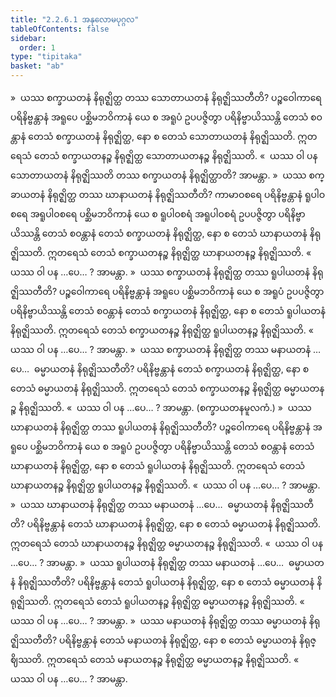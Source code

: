 ```yaml
---
title: "2.2.6.1 အနုလောမပုဂ္ဂလ"
tableOfContents: false
sidebar:
  order: 1
type: "tipitaka"
basket: "ab"
---
```



<DynamicBreadcrumb />

<Division number="184">

<Paragraph number="1485">
»  ယဿ စက္ခာယတနံ နိရုဇ္ဈိတ္ထ တဿ သောတာယတနံ နိရုဇ္ဈိဿတီတိ?
</Paragraph>

<Paragraph number="1486">
ပဉ္စဝေါကာရေ ပရိနိဗ္ဗန္တာနံ အရူပေ ပစ္ဆိမဘဝိကာနံ ယေ စ အရူပံ ဥပပဇ္ဇိတွာ ပရိနိဗ္ဗာယိဿန္တိ တေသံ စဝန္တာနံ တေသံ စက္ခာယတနံ နိရုဇ္ဈိတ္ထ, နော စ တေသံ သောတာယတနံ နိရုဇ္ဈိဿတိ. ဣတရေသံ တေသံ စက္ခာယတနဉ္စ နိရုဇ္ဈိတ္ထ သောတာယတနဉ္စ နိရုဇ္ဈိဿတိ.
</Paragraph>

<Paragraph number="1487">
«  ယဿ ဝါ ပန သောတာယတနံ နိရုဇ္ဈိဿတိ တဿ စက္ခာယတနံ နိရုဇ္ဈိတ္ထာတိ? အာမန္တာ.
</Paragraph>

<Paragraph number="1488">
»  ယဿ စက္ခာယတနံ နိရုဇ္ဈိတ္ထ တဿ ဃာနာယတနံ နိရုဇ္ဈိဿတီတိ?
</Paragraph>

<Paragraph number="1489">
ကာမာဝစရေ ပရိနိဗ္ဗန္တာနံ ရူပါဝစရေ အရူပါဝစရေ ပစ္ဆိမဘဝိကာနံ ယေ စ ရူပါဝစရံ အရူပါဝစရံ ဥပပဇ္ဇိတွာ ပရိနိဗ္ဗာယိဿန္တိ တေသံ စဝန္တာနံ တေသံ စက္ခာယတနံ နိရုဇ္ဈိတ္ထ, နော စ တေသံ ဃာနာယတနံ နိရုဇ္ဈိဿတိ. ဣတရေသံ တေသံ စက္ခာယတနဉ္စ နိရုဇ္ဈိတ္ထ ဃာနာယတနဉ္စ နိရုဇ္ဈိဿတိ.
</Paragraph>

<Paragraph number="1490">
«  ယဿ ဝါ ပန …ပေ… ? အာမန္တာ.
</Paragraph>

<Paragraph number="1491">
»  ယဿ စက္ခာယတနံ နိရုဇ္ဈိတ္ထ တဿ ရူပါယတနံ နိရုဇ္ဈိဿတီတိ?
</Paragraph>

<Paragraph number="1492">
ပဉ္စဝေါကာရေ ပရိနိဗ္ဗန္တာနံ အရူပေ ပစ္ဆိမဘဝိကာနံ ယေ စ အရူပံ ဥပပဇ္ဇိတွာ ပရိနိဗ္ဗာယိဿန္တိ တေသံ စဝန္တာနံ တေသံ စက္ခာယတနံ နိရုဇ္ဈိတ္ထ, နော စ တေသံ ရူပါယတနံ နိရုဇ္ဈိဿတိ. ဣတရေသံ တေသံ စက္ခာယတနဉ္စ နိရုဇ္ဈိတ္ထ ရူပါယတနဉ္စ နိရုဇ္ဈိဿတိ.
</Paragraph>

<Paragraph number="1493">
«  ယဿ ဝါ ပန …ပေ… ? အာမန္တာ.
</Paragraph>

<Paragraph number="1494">
»  ယဿ စက္ခာယတနံ နိရုဇ္ဈိတ္ထ တဿ မနာယတနံ …ပေ…  ဓမ္မာယတနံ နိရုဇ္ဈိဿတီတိ?
</Paragraph>

<Paragraph number="1495">
ပရိနိဗ္ဗန္တာနံ တေသံ စက္ခာယတနံ နိရုဇ္ဈိတ္ထ, နော စ တေသံ ဓမ္မာယတနံ နိရုဇ္ဈိဿတိ. ဣတရေသံ တေသံ စက္ခာယတနဉ္စ နိရုဇ္ဈိတ္ထ ဓမ္မာယတနဉ္စ နိရုဇ္ဈိဿတိ.
</Paragraph>

<Paragraph number="1496">
«  ယဿ ဝါ ပန …ပေ… ? အာမန္တာ. (စက္ခာယတနမူလကံ.)
</Paragraph>

</Division>
<Division number="185">

<Paragraph number="1497">
»  ယဿ ဃာနာယတနံ နိရုဇ္ဈိတ္ထ တဿ ရူပါယတနံ နိရုဇ္ဈိဿတီတိ?
</Paragraph>

<Paragraph number="1498">
ပဉ္စဝေါကာရေ ပရိနိဗ္ဗန္တာနံ အရူပေ ပစ္ဆိမဘဝိကာနံ ယေ စ အရူပံ ဥပပဇ္ဇိတွာ ပရိနိဗ္ဗာယိဿန္တိ တေသံ စဝန္တာနံ တေသံ ဃာနာယတနံ နိရုဇ္ဈိတ္ထ, နော စ တေသံ ရူပါယတနံ နိရုဇ္ဈိဿတိ. ဣတရေသံ တေသံ ဃာနာယတနဉ္စ နိရုဇ္ဈိတ္ထ ရူပါယတနဉ္စ နိရုဇ္ဈိဿတိ.
</Paragraph>

<Paragraph number="1499">
«  ယဿ ဝါ ပန …ပေ… ? အာမန္တာ.
</Paragraph>

<Paragraph number="1500">
»  ယဿ ဃာနာယတနံ နိရုဇ္ဈိတ္ထ တဿ မနာယတနံ …ပေ…  ဓမ္မာယတနံ နိရုဇ္ဈိဿတီတိ?
</Paragraph>

<Paragraph number="1501">
ပရိနိဗ္ဗန္တာနံ တေသံ ဃာနာယတနံ နိရုဇ္ဈိတ္ထ, နော စ တေသံ ဓမ္မာယတနံ နိရုဇ္ဈိဿတိ. ဣတရေသံ တေသံ ဃာနာယတနဉ္စ နိရုဇ္ဈိတ္ထ ဓမ္မာယတနဉ္စ နိရုဇ္ဈိဿတိ.
</Paragraph>

<Paragraph number="1502">
«  ယဿ ဝါ ပန …ပေ… ? အာမန္တာ.
</Paragraph>

</Division>
<Division number="186">

<Paragraph number="1503">
»  ယဿ ရူပါယတနံ နိရုဇ္ဈိတ္ထ တဿ မနာယတနံ …ပေ…  ဓမ္မာယတနံ နိရုဇ္ဈိဿတီတိ?
</Paragraph>

<Paragraph number="1504">
ပရိနိဗ္ဗန္တာနံ တေသံ ရူပါယတနံ နိရုဇ္ဈိတ္ထ, နော စ တေသံ ဓမ္မာယတနံ နိရုဇ္ဈိဿတိ. ဣတရေသံ တေသံ ရူပါယတနဉ္စ နိရုဇ္ဈိတ္ထ ဓမ္မာယတနဉ္စ နိရုဇ္ဈိဿတိ.
</Paragraph>

<Paragraph number="1505">
«  ယဿ ဝါ ပန …ပေ… ? အာမန္တာ.
</Paragraph>

</Division>
<Division number="187">

<Paragraph number="1506">
»  ယဿ မနာယတနံ နိရုဇ္ဈိတ္ထ တဿ ဓမ္မာယတနံ နိရုဇ္ဈိဿတီတိ?
</Paragraph>

<Paragraph number="1507">
ပရိနိဗ္ဗန္တာနံ တေသံ မနာယတနံ နိရုဇ္ဈိတ္ထ, နော စ တေသံ ဓမ္မာယတနံ နိရုဇ္ဈိဿတိ. ဣတရေသံ တေသံ မနာယတနဉ္စ နိရုဇ္ဈိတ္ထ ဓမ္မာယတနဉ္စ နိရုဇ္ဈိဿတိ.
</Paragraph>

<Paragraph number="1508">
«  ယဿ ဝါ ပန …ပေ… ? အာမန္တာ.
</Paragraph>
</Division>